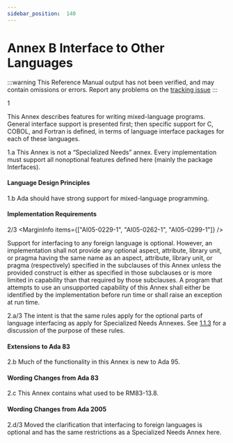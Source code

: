 ```yaml
---
sidebar_position:  140
---
```


# Annex B Interface to Other Languages

:::warning
This Reference Manual output has not been verified,
and may contain omissions or errors.
Report any problems on the [tracking issue](https://github.com/ada-lang-io/ada-lang-io/issues/20)
:::


<MarginText>1</MarginText>
<p>This Annex describes features for writing mixed-language programs. General interface support is presented first; then specific support for C, COBOL, and Fortran is defined, in terms of language interface packages for each of these languages. <br /></p>

<AnnotatedOnly>
<MarginText>1.a</MarginText>
<Admonition type="aarm" aarm="ramification">
<strong></strong>This Annex is not a &ldquo;Specialized Needs&rdquo; annex. Every implementation must support all nonoptional features defined here (mainly the package Interfaces). <br /></Admonition>
</AnnotatedOnly>


#### Language Design Principles

<AnnotatedOnly>
<MarginText>1.b</MarginText>
<Admonition type="aarm" aarm="note">
Ada should have strong support for mixed-language programming. <br /></Admonition>
</AnnotatedOnly>


#### Implementation Requirements

<MarginText>2/3</MarginText>
<MarginInfo items={["AI05-0229-1", "AI05-0262-1", "AI05-0299-1"]} />
<p>Support for interfacing to any foreign language is optional. However, an implementation shall not provide any optional aspect, attribute, library unit, or pragma having the same name as an aspect, attribute, library unit, or pragma (respectively) specified in the subclauses of this Annex unless the provided construct is either as specified in those subclauses or is more limited in capability than that required by those subclauses. A program that attempts to use an unsupported capability of this Annex shall either be identified by the implementation before run time or shall raise an exception at run time. <br /></p>

<AnnotatedOnly>
<MarginText>2.a/3</MarginText>
<Admonition type="aarm" aarm="discussion">
<strong></strong>The intent is that the same rules apply for the optional parts of language interfacing as apply for Specialized Needs Annexes. See <a href="../AA-1/AA-1.1#Subclause_1.1.3">1.1.3</a> for a discussion of the purpose of these rules. <br /></Admonition>
</AnnotatedOnly>


#### Extensions to Ada 83

<AnnotatedOnly>
<MarginText>2.b</MarginText>
<Admonition type="aarm" aarm="note">
Much of the functionality in this Annex is new to Ada 95. <br /></Admonition>
</AnnotatedOnly>


#### Wording Changes from Ada 83

<AnnotatedOnly>
<MarginText>2.c</MarginText>
<Admonition type="aarm" aarm="note">
This Annex contains what used to be RM83-13.8. <br /></Admonition>
</AnnotatedOnly>


#### Wording Changes from Ada 2005

<AnnotatedOnly>
<MarginText>2.d/3</MarginText>
<MarginInfo items={["AI05-0262-1"]} />
<Admonition type="aarm" aarm="note">
Moved the clarification that interfacing to foreign languages is optional and has the same restrictions as a Specialized Needs Annex here. <br /></Admonition>
</AnnotatedOnly>

